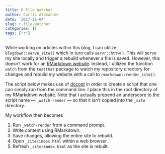 ```yaml
---
title: R File Watcher
author: Curtis Alexander
date: '2017-11-04'
slug: r-file-watcher
categories: []
tags: ["r"]
---
```


While working on articles within this blog, I can utilize `blogdown::serve_site()` which in turn calls `servr::httw()`.  This will serve my site locally and trigger a rebuild whenever a file is saved.  However, this doesn't work for an [RMarkdown website](http://rmarkdown.rstudio.com/rmarkdown_websites.html).  Instead, I utilized the function `watch` from the `testthat` package to watch my repository directory for changes and rebuild my website with a call to `rmarkdown::render_site()`.

The script below makes use of [docopt](https://github.com/docopt/docopt.R) in order to create a script that one can simply run from the command line.  I place this in the root directory of my RMarkdown website.  Note that I actually prepend an underscore to the script name &mdash; `_watch-render` &mdash; so that it isn't copied into the `_site` directory.

My workflow then becomes

1. Run `_watch-render` from a command prompt.
2. Write content using RMarkdown.
3. Save changes, allowing the entire site to rebuild.
4. Open `_site/index.html` within a web browser.
5. Refresh `_site/index.html` as the site is rebuilt.

<script src="https://gist.github.com/curtisalexander/61de671c6b04980935736dc2d07ed16c.js"></script>

